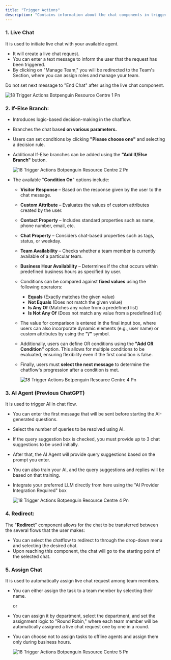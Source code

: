 ```yaml
---
title: "Trigger Actions"
description: "Contains information about the chat components in trigger actions."
---
```


### **1. Live Chat**

It is used to initiate live chat with your available agent.

- It will create a live chat request.
- You can enter a text message to inform the user that the request has been triggered.
- By clicking on "Manage Team," you will be redirected to the Team's Section, where you can assign roles and manage your team.

<Info>
  Do not set next message to "End Chat" after using the live chat component.
</Info>

![18 Trigger Actions Botpenguin Resource Centre 1 Pn](/images/how-botpenguin-works/trigger-action/18.trigger_actions__botpenguin_resource_centre-1.png)

### **2. If-Else Branch:**

- Introduces logic-based decision-making in the chatflow.
- Branches the chat base**d on various parameters.**
- Users can set conditions by clicking **"Please choose one"** and selecting a decision rule.
- Additional If-Else branches can be added using the **"Add If/Else Branch"** button.

  ![18 Trigger Actions Botpenguin Resource Centre 2 Pn](/images/how-botpenguin-works/trigger-action/18.trigger_actions__botpenguin_resource_centre-2.png)
- The available "**Condition On**" options include:
  - **Visitor Response** – Based on the response given by the user to the chat message.
  - **Custom Attribute** – Evaluates the values of custom attributes created by the user.
  - **Contact Property** – Includes standard properties such as name, phone number, email, etc.
  - **Chat Property** – Considers chat-based properties such as tags, status, or weekday.
  - **Team Availability** – Checks whether a team member is currently available of a particular team.
  - **Business Hour Availability** – Determines if the chat occurs within predefined business hours as specified by user.
  - Conditions can be compared against **fixed values** using the following operators:
    - **Equals** (Exactly matches the given value)
    - **Not Equals** (Does not match the given value)
    - **Is Any Of** (Matches any value from a predefined list)
    - **Is Not Any Of** (Does not match any value from a predefined list)
  - The value for comparison is entered in the final input box, where users can also incorporate dynamic elements (e.g., user name) or custom attributes by using the **"/"** symbol.
  - Additionally, users can define OR conditions using the **"Add OR Condition"** option. This allows for multiple conditions to be evaluated, ensuring flexibility even if the first condition is false.
  - Finally, users must **select the next message** to determine the chatflow's progression after a condition is met.

    ![18 Trigger Actions Botpenguin Resource Centre 4 Pn](/images/how-botpenguin-works/trigger-action/18.trigger_actions__botpenguin_resource_centre-3.png)

### **3. AI Agent (Previous ChatGPT)**

It is used to trigger AI in chat flow.

- You can enter the first message that will be sent before starting the AI-generated questions.
- Select the number of queries to be resolved using AI.
- If the query suggestion box is checked, you must provide up to 3 chat suggestions to be used initially.
- After that, the AI Agent will provide query suggestions based on the prompt you enter.
- You can also train your AI, and the query suggestions and replies will be based on that training.
- Integrate your preferred LLM directly from here using the "AI Provider Integration Required" box

  ![18 Trigger Actions Botpenguin Resource Centre 4 Pn](/images/how-botpenguin-works/trigger-action/18.trigger_actions__botpenguin_resource_centre-4.png)

### **4. Redirect:**

The "**Redirect**" component allows for the chat to be transferred between the several flows that the user makes:

- You can select the chatflow to redirect to through the drop-down menu and selecting the desired chat.
- Upon reaching this component, the chat will go to the starting point of the selected chat.

### **5. Assign Chat**

It is used to automatically assign live chat request among team members.

- You can either assign the task to a team member by selecting their name.

  or
- You can assign it by department, select the department, and set the assignment logic to "Round Robin," where each team member will be automatically assigned a live chat request one by one in a round.
- You can choose not to assign tasks to offline agents and assign them only during business hours.

  ![18 Trigger Actions Botpenguin Resource Centre 5 Pn](/images/how-botpenguin-works/trigger-action/18.trigger_actions__botpenguin_resource_centre-5.png)